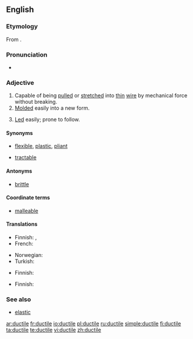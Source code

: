 ==English==

===Etymology===
From {{etyl|la|en}} {{term|ductilis||easily led|lang=la}}.

===Pronunciation===
* {{a|UK|US}} {{IPA|/ˈdʌk.taɪl/}}

===Adjective===
{{en-adj}}

# Capable of being [[pull]]ed or [[stretch]]ed into [[thin]] [[wire]] by mechanical force without breaking.
# [[mold|Molded]] easily into a new form.
# {{rare}} [[lead|Led]] easily; prone to follow.

====Synonyms====
* {{sense|molded easily}} [[flexible]], [[plastic]], [[pliant]]
* {{sense|led easily}} [[tractable]]

====Antonyms====
* {{sense|capable of being pulled into thin wire}} [[brittle]]

====Coordinate terms====
* [[malleable]]

====Translations====
{{trans-top|capable of being pulled or stretched into thin wire}}
* Finnish: {{t|fi|muokattava}},  {{t|fi|taottava}}
* French: {{t+|fr|ductile}}
{{trans-mid}}
* Norwegian: {{t+|no|formbar}}
* Turkish: {{t+|tr|sünek}}
{{trans-bottom}}

{{trans-top|molded easily into a new form}}
* Finnish: {{t|fi|muokattava}}
{{trans-mid}}
{{trans-bottom}}

{{trans-top|easily led}}
* Finnish: {{t|fi|johdateltava}}
{{trans-mid}}
{{trans-bottom}}

===See also===
* [[elastic]]

[[ar:ductile]]
[[fr:ductile]]
[[io:ductile]]
[[pl:ductile]]
[[ru:ductile]]
[[simple:ductile]]
[[fi:ductile]]
[[ta:ductile]]
[[te:ductile]]
[[vi:ductile]]
[[zh:ductile]]